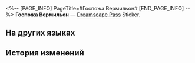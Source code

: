 <%-- [PAGE_INFO]
PageTitle=#Госпожа Вермильон#
[END_PAGE_INFO] --%>
{{Предмет Инфобокс
|id          = 225025
|Изображение = Dreamscape Pass Sticker Госпожа Вермильон.png
|Тип         = Dreamscape Pass Sticker
|Тип2        = Прах к праху, пепел к пеплу Stickers
|Инвентарь   = 
|Редкость    = 4
|Эффект      = 
|Описание    = Пронумерованные наклейки, используемые для украшения дневника сновидений. Бывают самыми разными.
|Источник1   = [[Открыто по умолчанию]]
}}
{{Описание|Давай вместе наряжаться, чирик!}}
'''Госпожа Вермильон''' — [[Dreamscape Pass]] Sticker.

==На других языках==
{{На других языках
|en   = Lady Vermilion
|zhs  = 妃色夫人
|zht  = 妃色夫人
|ja   = マダム・スカーレット
|ko   = 버밀리온 여사
|es   = Señora Bermellón
|fr   = Mademoiselle Vermeille
|ru   = Госпожа Вермильон
|th   = มาดามชมพูพริ้ง
|vi   = Phu Nhân Đỏ Son
|de   = Lady Vermilion
|id   = Nyonya Pinkiwati
|pt   = Dama Vermilion
}}

==История изменений==
{{История изменений|3.5}}